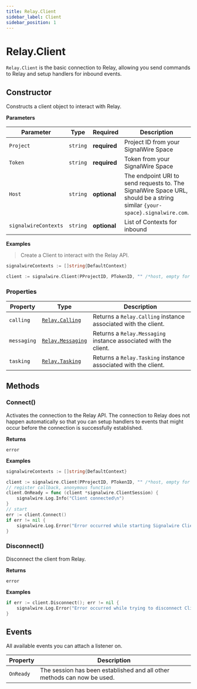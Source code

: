 ```yaml
---
title: Relay.Client
sidebar_label: Client
sidebar_position: 1
---
```


[relay-calling]: /sdks/realtime-sdk/v2/language/golang/calling
[relay-messaging]: /sdks/realtime-sdk/v2/language/golang/messaging
[relay-task]: /sdks/realtime-sdk/v2/language/golang/task

# Relay.Client

`Relay.Client` is the basic connection to Relay, allowing you send commands to Relay and setup handlers for inbound events.

## Constructor

Constructs a client object to interact with Relay.

**Parameters**

| Parameter | Type | Required | Description |
| --------- | ---- | -------- | ----------- |
| `Project` | `string` | **required** | Project ID from your SignalWire Space |
| `Token` | `string` | **required** | Token from your SignalWire Space |
| `Host` | `string` | **optional** | The endpoint URI to send requests to. The SignalWire Space URL, should be a string similar `{your-space}.signalwire.com`. |
| `signalwireContexts` | `string` | **optional** | List of Contexts for inbound |

**Examples**

> Create a Client to interact with the Relay API.

```go
signalwireContexts := []string{DefaultContext}

client := signalwire.Client(PProjectID, PTokenID, "" /*host, empty for default*/, signalwireContexts)
```

### Properties

| Property | Type | Description |
| -------- | ---- | ----------- |
| `calling` | [`Relay.Calling`][relay-calling] | Returns a `Relay.Calling` instance associated with the client. |
| `messaging` | [`Relay.Messaging`][relay-messaging] | Returns a `Relay.Messaging` instance associated with the client. |
| `tasking` | [`Relay.Tasking`][relay-task] | Returns a `Relay.Tasking` instance associated with the client. |

## Methods

### Connect()

Activates the connection to the Relay API. The connection to Relay does not happen automatically so that you can setup handlers to events that might occur before the connection is successfully established.


**Returns**

`error`

**Examples**

```go
signalwireContexts := []string{DefaultContext}

client := signalwire.Client(PProjectID, PTokenID, "" /*host, empty for default*/, signalwireContexts)
// register callback, anonymous function
client.OnReady = func (client *signalwire.ClientSession) {
	signalwire.Log.Info("Client connected\n")
}
// start
err := client.Connect()
if err != nil {
	signalwire.Log.Error("Error occurred while starting Signalwire Client\n")
}
```

### Disconnect()

Disconnect the client from Relay.


**Returns**

`error`

**Examples**

```go
if err := client.Disconnect(); err != nil {
	signalwire.Log.Error("Error occurred while trying to disconnect Client\n")
}
```

## Events

All available events you can attach a listener on.

| Property | Description |
| -------- | ----------- |
| `OnReady` | The session has been established and all other methods can now be used. |